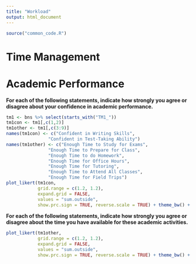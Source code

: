 ```yaml
---
title: "Workload"
output: html_document
---
```


```r
source("common_code.R")
```

# Time Management

# Academic Performance

**For each of the following statements, indicate how strongly you agree or disagree about your confidence in academic performance.**

```r
tm1 <- bns %>% select(starts_with("TM1_"))
tm1con <- tm1[,c(1,2)]
tm1other <- tm1[,c(3:9)]
names(tm1con) <- c("Confident in Writing Skills",
                "Confident in Test-Taking Ability")
names(tm1other) <- c("Enough Time to Study for Exams",
                "Enough Time to Prepare for Class",
                "Enough Time to do Homework",
                "Enough Time for Office Hours",
                "Enough Time for Tutoring",
                "Enough Time to Attend All Classes",
                "Enough Time for Field Trips")
plot_likert(tm1con, 
            grid.range = c(1.2, 1.2),
            expand.grid = FALSE,
            values = "sum.outside",
            show.prc.sign = TRUE, reverse.scale = TRUE) + theme_bw() + theme(legend.position = "top")
```

**For each of the following statements, indicate how strongly you agree or disagree about the time you have available for these academic activities.**

```r
plot_likert(tm1other, 
            grid.range = c(1.2, 1.2),
            expand.grid = FALSE,
            values = "sum.outside",
            show.prc.sign = TRUE, reverse.scale = TRUE) + theme_bw() + theme(legend.position = "top")
```



